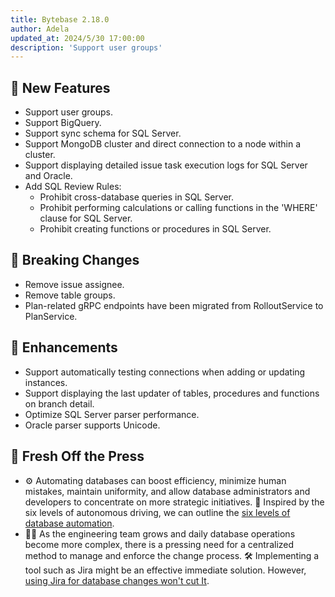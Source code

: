 ```yaml
---
title: Bytebase 2.18.0
author: Adela
updated_at: 2024/5/30 17:00:00
description: 'Support user groups'
---
```



## 🚀 New Features

- Support user groups.
- Support BigQuery.
- Support sync schema for SQL Server.
- Support MongoDB cluster and direct connection to a node within a cluster.
- Support displaying detailed issue task execution logs for SQL Server and Oracle.
- Add SQL Review Rules:
  - Prohibit cross-database queries in SQL Server.
  - Prohibit performing calculations or calling functions in the 'WHERE' clause for SQL Server.
  - Prohibit creating functions or procedures in SQL Server.

## 🔔 Breaking Changes

- Remove issue assignee.
- Remove table groups.
- Plan-related gRPC endpoints have been migrated from RolloutService to PlanService.

## 🎄 Enhancements

- Support automatically testing connections when adding or updating instances.
- Support displaying the last updater of tables, procedures and functions on branch detail.
- Optimize SQL Server parser performance.
- Oracle parser supports Unicode.

## 📰 Fresh Off the Press

- ⚙️ Automating databases can boost efficiency, minimize human mistakes, maintain uniformity, and allow database administrators and developers to concentrate on more strategic initiatives. 🚗 Inspired by the six levels of autonomous driving, we can outline the [six levels of database automation](https://www.bytebase.com/blog/database-automation-levels/).
- 🧑‍💻 As the engineering team grows and daily database operations become more complex, there is a pressing need for a centralized method to manage and enforce the change process. 🛠️ Implementing a tool such as Jira might be an effective immediate solution. However, [using Jira for database changes won't cut It](https://www.bytebase.com/blog/use-jira-for-database-change/).

<InstallUpgrade />
